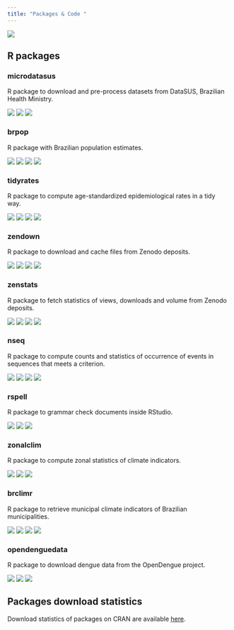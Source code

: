 ```yaml
---
title: "Packages & Code "
---
```


[![](https://github-readme-stats.vercel.app/api?username=rfsaldanha&show_icons=true&theme:transparent)](https://github.com/rfsaldanha)

## R packages

### microdatasus

R package to download and pre-process datasets from DataSUS, Brazilian Health Ministry.

[![](https://img.shields.io/badge/website-https://rfsaldanha.github.io/microdatasus-blue)](https://rfsaldanha.github.io/microdatasus/) [![](https://img.shields.io/github/stars/rfsaldanha/microdatasus)](https://github.com/rfsaldanha/microdatasus) [![](https://github.com/rfsaldanha/microdatasus/actions/workflows/R-CMD-check.yaml/badge.svg)](https://github.com/rfsaldanha/microdatasus/actions/workflows/R-CMD-check.yaml)

### brpop

R package with Brazilian population estimates.

[![](https://img.shields.io/badge/website-https://rfsaldanha.github.io/brpop-blue)](https://rfsaldanha.github.io/brpop/) [![](https://img.shields.io/github/stars/rfsaldanha/brpop)](https://github.com/rfsaldanha/brpop) [![](https://github.com/rfsaldanha/brpop/actions/workflows/R-CMD-check.yaml/badge.svg)](https://github.com/rfsaldanha/brpop/actions/workflows/R-CMD-check.yaml) [![](https://img.shields.io/cran/v/brpop)](https://cran.r-project.org/package=brpop)

### tidyrates

R package to compute age-standardized epidemiological rates in a tidy way.

[![](https://img.shields.io/badge/website-https://rfsaldanha.github.io/tidyrates-blue)](https://rfsaldanha.github.io/tidyrates/) [![](https://img.shields.io/github/stars/rfsaldanha/tidyrates)](https://github.com/rfsaldanha/tidyrates) [![](https://github.com/rfsaldanha/tidyrates/actions/workflows/R-CMD-check.yaml/badge.svg)](https://github.com/rfsaldanha/tidyrates/actions/workflows/R-CMD-check.yaml) [![](https://img.shields.io/cran/v/tidyrates)](https://cran.r-project.org/package=tidyrates)

### zendown

R package to download and cache files from Zenodo deposits.

[![](https://img.shields.io/badge/website-https://rfsaldanha.github.io/zendown-blue)](https://rfsaldanha.github.io/zendown/) [![](https://img.shields.io/github/stars/rfsaldanha/zendown)](https://github.com/rfsaldanha/zendown) [![](https://github.com/rfsaldanha/zendown/actions/workflows/R-CMD-check.yaml/badge.svg)](https://github.com/rfsaldanha/zendown/actions/workflows/R-CMD-check.yaml) [![](https://img.shields.io/cran/v/zendown)](https://cran.r-project.org/package=zendown)

### zenstats

R package to fetch statistics of views, downloads and volume from Zenodo deposits.

[![](https://img.shields.io/badge/website-https://rfsaldanha.github.io/zenstats-blue)](https://rfsaldanha.github.io/zenstats/) [![](https://img.shields.io/github/stars/rfsaldanha/zenstats)](https://github.com/rfsaldanha/zenstats) [![](https://github.com/rfsaldanha/zenstats/actions/workflows/R-CMD-check.yaml/badge.svg)](https://github.com/rfsaldanha/zenstats/actions/workflows/R-CMD-check.yaml) [![](https://img.shields.io/cran/v/zenstats)](https://cran.r-project.org/package=zenstats)

### nseq

R package to compute counts and statistics of occurrence of events in sequences that meets a criterion.

[![](https://img.shields.io/badge/website-https://rfsaldanha.github.io/nseq-blue)](https://rfsaldanha.github.io/nseq/) [![](https://img.shields.io/github/stars/rfsaldanha/nseq)](https://github.com/rfsaldanha/nseq) [![](https://github.com/rfsaldanha/nseq/actions/workflows/R-CMD-check.yaml/badge.svg)](https://github.com/rfsaldanha/nseq/actions/workflows/R-CMD-check.yaml) [![](https://img.shields.io/cran/v/nseq)](https://cran.r-project.org/package=nseq)

### rspell

R package to grammar check documents inside RStudio.

[![](https://img.shields.io/badge/website-https://rfsaldanha.github.io/rspell-blue)](https://rfsaldanha.github.io/rspell/) [![](https://img.shields.io/github/stars/rfsaldanha/rspell)](https://github.com/rfsaldanha/rspell) [![](https://github.com/rfsaldanha/rspell/actions/workflows/R-CMD-check.yaml/badge.svg)](https://github.com/rfsaldanha/rspell/actions/workflows/R-CMD-check.yaml)

### zonalclim

R package to compute zonal statistics of climate indicators.

[![](https://img.shields.io/badge/website-https://rfsaldanha.github.io/zonalclim-blue)](https://rfsaldanha.github.io/zonalclim/) [![](https://img.shields.io/github/stars/rfsaldanha/rspell)](https://github.com/rfsaldanha/zonalclim) [![](https://github.com/rfsaldanha/zonalclim/actions/workflows/R-CMD-check.yaml/badge.svg)](https://github.com/rfsaldanha/zonalclim/actions/workflows/R-CMD-check.yaml)

### brclimr

R package to retrieve municipal climate indicators of Brazilian municipalities.

[![](https://img.shields.io/badge/website-https://rfsaldanha.github.io/brclimr-blue)](https://rfsaldanha.github.io/brclimr/) [![](https://img.shields.io/github/stars/rfsaldanha/brclimr)](https://github.com/rfsaldanha/brclimr) [![](https://github.com/rfsaldanha/brclimr/actions/workflows/R-CMD-check.yaml/badge.svg)](https://github.com/rfsaldanha/brclimr/actions/workflows/R-CMD-check.yaml) [![](https://img.shields.io/cran/v/brclimr)](https://cran.r-project.org/package=brclimr)

### opendenguedata

R package to download dengue data from the OpenDengue project.

[![](https://img.shields.io/badge/website-https://rfsaldanha.github.io/opendenguedata-blue)](https://rfsaldanha.github.io/opendenguedata/) [![](https://img.shields.io/github/stars/rfsaldanha/opendenguedata)](https://github.com/rfsaldanha/opendenguedata) [![](https://github.com/rfsaldanha/opendenguedata/actions/workflows/R-CMD-check.yaml/badge.svg)](https://github.com/rfsaldanha/opendenguedata/actions/workflows/R-CMD-check.yaml)

## Packages download statistics

Download statistics of packages on CRAN are available [here](https://rfsaldanha.github.io/pkgdash/#packages-on-cran).

